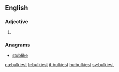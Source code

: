 ==English==

===Adjective===
{{head|en|adjective superlative form}}

# {{en-superlative of|bulk}}

===Anagrams===
* [[stublike#English|stublike]]

[[ca:bulkiest]]
[[fr:bulkiest]]
[[it:bulkiest]]
[[hu:bulkiest]]
[[sv:bulkiest]]